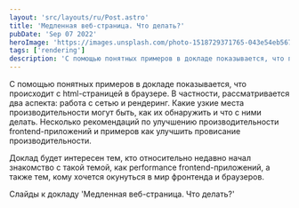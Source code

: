 ```yaml
---
layout: 'src/layouts/ru/Post.astro'
title: 'Медленная веб-страница. Что делать?'
pubDate: 'Sep 07 2022'
heroImage: 'https://images.unsplash.com/photo-1518729371765-043e54eb5674?ixlib=rb-4.0.3&ixid=MnwxMjA3fDB8MHxwaG90by1wYWdlfHx8fGVufDB8fHx8&auto=format&fit=crop&w=1814&q=80'
tags: ['rendering']
description: 'С помощью понятных примеров в докладе показывается, что происходит с HTML-страницей в браузере. В частности, рассматривается два аспекта: работа с сетью и рендеринг. Какие узкие места производительности могут быть, как их обнаружить и что с ними делать. Несколько рекомендаций по улучшению производительности frontend-приложений и примеров как улучшить провисание производительности.'
---
```



С помощью понятных примеров в докладе показывается, что происходит с html-страницей в браузере. В частности, рассматривается два аспекта: работа с сетью и рендеринг. Какие узкие места производительности могут быть, как их обнаружить и что с ними делать. Несколько рекомендаций по улучшению производительности frontend-приложений и примеров как улучшить провисание производительности.

<Youtube code="ow3eE1LokQ0" />

Доклад будет интересен тем, кто относительно недавно начал знакомство с такой темой, как performance frontend-приложений, а также тем, кому хочется окунуться в мир фронтенда и браузеров.

<Attachment url="https://bit.ly/slow_webpage">
  Слайды к докладу 'Медленная веб-страница. Что делать?'
</Attachment>
